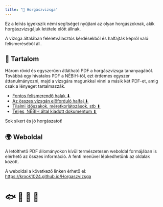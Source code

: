 ```yaml
---
title: "🎣 Horgászvizsga"
---
```


Ez a leírás igyekszik némi segítséget nyújtani
az olyan horgászoknak, akik horgászvizsgájuk letétele
előtt állnak.

A vizsga általában feleletválasztós kérdésekből és halfajták
képről való felismeréséből áll.

## 📖 Tartalom

Három rövid és egyszerűen átlátható PDF a horgászvizsga tananyagából.
Továbbá egy hivatalos PDF a NÉBIH-től, ezt érdemes egyszer áttanulmányozni,
majd a vizsgára magunkkal vinni a másik két PDF-et, amig csak a lényeget
tartalmazzák.

- [Fontos felismerendő halak ⬇](https://github.com/krook1024/Horgaszvizsga/raw/master/FontosHalak.pdf)
- [Az összes vizsgán előforduló halfaj ⬇](https://github.com/krook1024/Horgaszvizsga/raw/master/Halak.pdf)
- [Tilalmi időszakok, méretkorlátozások, stb ⬇](https://github.com/krook1024/Horgaszvizsga/raw/master/Horgasz.pdf)
- [Teljes, NÉBIH által kiadott dokumentum ⬇](https://github.com/krook1024/Horgaszvizsga/raw/master/teljes.pdf)

Sok sikert és jó horgászatot!

## 🌍 Weboldal

A letölthető PDF állományokon kívül természetesen weboldal formájában
is elérhető az összes információ. A fenti menüvel lépkedhetünk
az oldalak között.

A weboldal a következő linken érhető el:  
[https://krook1024.github.io/Horgaszvizsga](https://krook1024.github.io/Horgaszvizsga)

# 🐟 🐠 🐡 🎣
